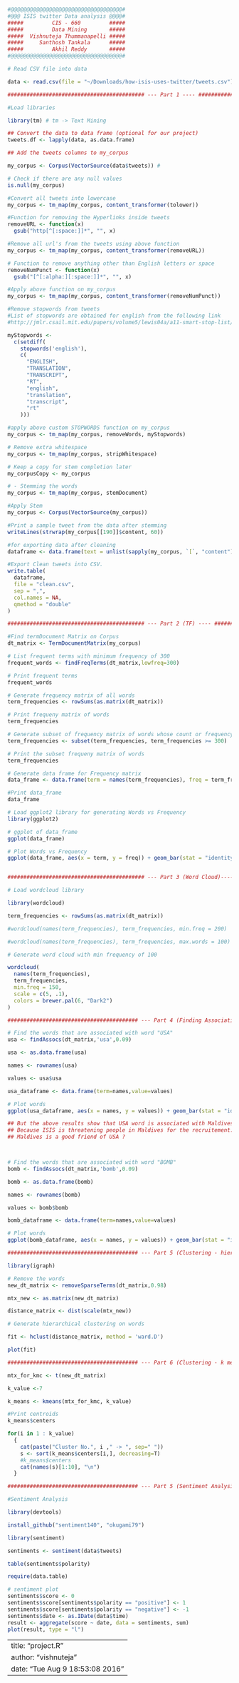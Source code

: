 
```r
#@@@@@@@@@@@@@@@@@@@@@@@@@@@@@@@@@@@#
#@@@ ISIS twitter Data analysis @@@@#
#####         CIS - 660         #####
#####         Data Mining       #####
#####  Vishnuteja Thummanapelli #####
#####     Santhosh Tankala      #####
#####         Akhil Reddy       #####
#@@@@@@@@@@@@@@@@@@@@@@@@@@@@@@@@@@@#

# Read CSV file into data

data <- read.csv(file = "~/Downloads/how-isis-uses-twitter/tweets.csv")

########################################### --- Part 1 ---- ###################################

#Load libraries 

library(tm) # tm -> Text Mining

## Convert the data to data frame (optional for our project)
tweets.df <- lapply(data, as.data.frame)

## Add the tweets columns to my_corpus

my_corpus <- Corpus(VectorSource(data$tweets)) #

# Check if there are any null values
is.null(my_corpus)

#Convert all tweets into lowercase
my_corpus <- tm_map(my_corpus, content_transformer(tolower))

#Function for removing the Hyperlinks inside tweets
removeURL <- function(x)
  gsub("http[^[:space:]]*", "", x)

#Remove all url's from the tweets using above function
my_corpus <- tm_map(my_corpus, content_transformer(removeURL))

# Function to remove anything other than English letters or space
removeNumPunct <- function(x)
  gsub("[^[:alpha:][:space:]]*", "", x)

#Apply above function on my_corpus
my_corpus <- tm_map(my_corpus, content_transformer(removeNumPunct))

#Remove stopwords from tweets
#List of stopwords are obtained for english from the following link
#http://jmlr.csail.mit.edu/papers/volume5/lewis04a/a11-smart-stop-list/english.stop

myStopwords <-
  c(setdiff(
    stopwords('english'),
    c(
      "ENGLISH",
      "TRANSLATION",
      "TRANSCRIPT",
      "RT",
      "english",
      "translation",
      "transcript",
      "rt"
    )))

#apply above custom STOPWORDS function on my_corpus
my_corpus <- tm_map(my_corpus, removeWords, myStopwords)

# Remove extra whitespace
my_corpus <- tm_map(my_corpus, stripWhitespace)

# Keep a copy for stem completion later
my_corpusCopy <- my_corpus

# - Stemming the words
my_corpus <- tm_map(my_corpus, stemDocument)

#Apply Stem 
my_corpus <- Corpus(VectorSource(my_corpus))

#Print a sample tweet from the data after stemming
writeLines(strwrap(my_corpus[[190]]$content, 60))

#for exporting data after cleaning
dataframe <- data.frame(text = unlist(sapply(my_corpus, `[`, "content")), stringsAsFactors = F)

#Export Clean tweets into CSV. 
write.table(
  dataframe,
  file = "clean.csv",
  sep = ",",
  col.names = NA,
  qmethod = "double"
)

########################################### --- Part 2 (TF) ---- ###################################

#Find termDocument Matrix on Corpus
dt_matrix <- TermDocumentMatrix(my_corpus)

# List frequent terms with minimum frequency of 300
frequent_words <- findFreqTerms(dt_matrix,lowfreq=300)

# Print frequent terms
frequent_words

# Generate frequency matrix of all words
term_frequencies <- rowSums(as.matrix(dt_matrix))

# Print frequeny matrix of words
term_frequencies

# Generate subset of frequency matrix of words whose count or frequency is greater than 300. 
term_frequencies <- subset(term_frequencies, term_frequencies >= 300)

# Print the subset frequeny matrix of words
term_frequencies

# Generate data frame for Frequency matrix
data_frame <- data.frame(term = names(term_frequencies), freq = term_frequencies)

#Print data_frame
data_frame

# Load ggplot2 library for generating Words vs Frequency
library(ggplot2)

# ggplot of data_frame
ggplot(data_frame)

# Plot Words vs Frequency
ggplot(data_frame, aes(x = term, y = freq)) + geom_bar(stat = "identity") + coord_flip()


########################################### --- Part 3 (Word Cloud)---- ###################################

# Load wordcloud library

library(wordcloud)

term_frequencies <- rowSums(as.matrix(dt_matrix))

#wordcloud(names(term_frequencies), term_frequencies, min.freq = 200)

#wordcloud(names(term_frequencies), term_frequencies, max.words = 100)

# Generate word cloud with min frequency of 100

wordcloud(
  names(term_frequencies),
  term_frequencies,
  min.freq = 150,
  scale = c(5, .1),
  colors = brewer.pal(6, "Dark2")
)

######################################### --- Part 4 (Finding Associations)---- ####################################

# Find the words that are associated with word "USA"
usa <- findAssocs(dt_matrix,'usa',0.09)

usa <- as.data.frame(usa)

names <- rownames(usa)

values <- usa$usa

usa_dataframe <- data.frame(term=names,value=values)

# Plot words 
ggplot(usa_dataframe, aes(x = names, y = values)) + geom_bar(stat = "identity") + xlab("Words") + ylab("'USA' word association with other words") + coord_flip()

## But the above results show that USA word is associated with Maldives ( Island in Indian ocean ). 
## Because ISIS is threatening people in Maldives for the recruitement. 
## Maldives is a good friend of USA ?



# Find the words that are associated with word "BOMB"
bomb <- findAssocs(dt_matrix,'bomb',0.09)

bomb <- as.data.frame(bomb)

names <- rownames(bomb)

values <- bomb$bomb

bomb_dataframe <- data.frame(term=names,value=values)

# Plot words 
ggplot(bomb_dataframe, aes(x = names, y = values)) + geom_bar(stat = "identity") + xlab("Words") + ylab("'BOMB' word association with other words") + coord_flip()

######################################### --- Part 5 (Clustering - hierarchical)---- ####################################

library(igraph)

# Remove the words 
new_dt_matrix <- removeSparseTerms(dt_matrix,0.98)

mtx_new <- as.matrix(new_dt_matrix)

distance_matrix <- dist(scale(mtx_new))

# Generate hierarchical clustering on words

fit <- hclust(distance_matrix, method = 'ward.D')

plot(fit)

######################################### --- Part 6 (Clustering - k means)---- ####################################

mtx_for_kmc <- t(new_dt_matrix)

k_value <-7

k_means <- kmeans(mtx_for_kmc, k_value)

#Print centroids
k_means$centers

for(i in 1 : k_value)
  {
    cat(paste("Cluster No.", i ," -> ", sep=" "))
    s <- sort(k_means$centers[i,], decreasing=T)
    #k_means$centers
    cat(names(s)[1:10], "\n")
  }

######################################### --- Part 5 (Sentiment Analysis)---- ####################################

#Sentiment Analysis

library(devtools)

install_github("sentiment140", "okugami79")

library(sentiment)

sentiments <- sentiment(data$tweets)

table(sentiments$polarity)

require(data.table)

# sentiment plot
sentiments$score <- 0
sentiments$score[sentiments$polarity == "positive"] <- 1
sentiments$score[sentiments$polarity == "negative"] <- -1
sentiments$date <- as.IDate(data$time)
result <- aggregate(score ~ date, data = sentiments, sum)
plot(result, type = "l")
```


---
title: "project.R"
author: "vishnuteja"
date: "Tue Aug  9 18:53:08 2016"
---
